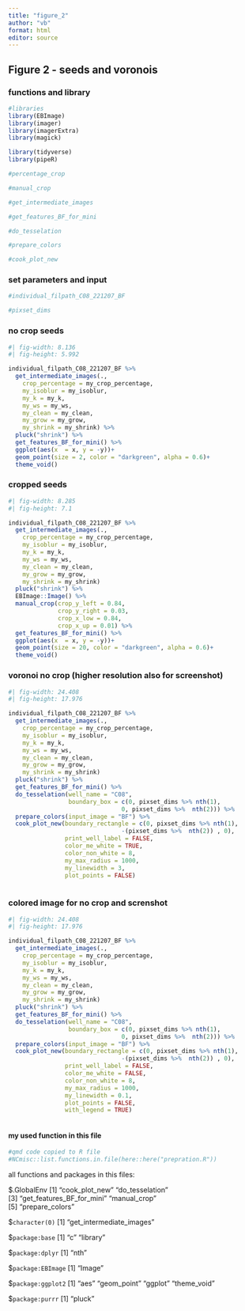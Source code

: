 ```yaml
---
title: "figure_2"
author: "vb"
format: html
editor: source
---
```


## Figure 2 - seeds and voronois

### functions and library

```r

#libraries
library(EBImage)
library(imager)
library(imagerExtra)
library(magick)

library(tidyverse)
library(pipeR)

#percentage_crop

#manual_crop

#get_intermediate_images

#get_features_BF_for_mini

#do_tesselation

#prepare_colors

#cook_plot_new

```

### set parameters and input

```r

#individual_filpath_C08_221207_BF

#pixset_dims


```

### no crop seeds

```r
#| fig-width: 8.136
#| fig-height: 5.992

individual_filpath_C08_221207_BF %>%  
  get_intermediate_images(.,
    crop_percentage = my_crop_percentage,
    my_isoblur = my_isoblur,
    my_k = my_k, 
    my_ws = my_ws,
    my_clean = my_clean,
    my_grow = my_grow, 
    my_shrink = my_shrink) %>% 
  pluck("shrink") %>% 
  get_features_BF_for_mini() %>% 
  ggplot(aes(x  = x, y = -y))+
  geom_point(size = 2, color = "darkgreen", alpha = 0.6)+
  theme_void()

```

### cropped seeds

```r
#| fig-width: 8.285
#| fig-height: 7.1

individual_filpath_C08_221207_BF %>%  
  get_intermediate_images(.,
    crop_percentage = my_crop_percentage,
    my_isoblur = my_isoblur,
    my_k = my_k, 
    my_ws = my_ws,
    my_clean = my_clean,
    my_grow = my_grow, 
    my_shrink = my_shrink)
  pluck("shrink") %>% 
  EBImage::Image() %>% 
  manual_crop(crop_y_left = 0.84,
              crop_y_right = 0.03,
              crop_x_low = 0.84,
              crop_x_up = 0.01) %>% 
  get_features_BF_for_mini() %>% 
  ggplot(aes(x  = x, y = -y))+
  geom_point(size = 20, color = "darkgreen", alpha = 0.6)+
  theme_void()

```

### voronoi no crop (higher resolution also for screenshot)

```r
#| fig-width: 24.408
#| fig-height: 17.976

individual_filpath_C08_221207_BF %>%  
  get_intermediate_images(.,
    crop_percentage = my_crop_percentage,
    my_isoblur = my_isoblur,
    my_k = my_k, 
    my_ws = my_ws,
    my_clean = my_clean,
    my_grow = my_grow, 
    my_shrink = my_shrink)
  pluck("shrink") %>% 
  get_features_BF_for_mini() %>% 
  do_tesselation(well_name = "C08", 
                 boundary_box = c(0, pixset_dims %>% nth(1), 
                                0, pixset_dims %>%  nth(2))) %>% 
  prepare_colors(input_image = "BF") %>% 
  cook_plot_new(boundary_rectangle = c(0, pixset_dims %>% nth(1), 
                                -(pixset_dims %>%  nth(2)) , 0),
                print_well_label = FALSE,
                color_me_white = TRUE,
                color_non_white = 8,
                my_max_radius = 1000,
                my_linewidth = 3,
                plot_points = FALSE) 
  

```

### colored image for no crop and screnshot

```r
#| fig-width: 24.408
#| fig-height: 17.976

individual_filpath_C08_221207_BF %>%  
  get_intermediate_images(.,
    crop_percentage = my_crop_percentage,
    my_isoblur = my_isoblur,
    my_k = my_k, 
    my_ws = my_ws,
    my_clean = my_clean,
    my_grow = my_grow, 
    my_shrink = my_shrink)
  pluck("shrink") %>% 
  get_features_BF_for_mini() %>% 
  do_tesselation(well_name = "C08", 
                 boundary_box = c(0, pixset_dims %>% nth(1), 
                                0, pixset_dims %>%  nth(2))) %>% 
  prepare_colors(input_image = "BF") %>% 
  cook_plot_new(boundary_rectangle = c(0, pixset_dims %>% nth(1), 
                                -(pixset_dims %>%  nth(2)) , 0),
                print_well_label = FALSE,
                color_me_white = FALSE,
                color_non_white = 8,
                my_max_radius = 1000,
                my_linewidth = 0.1,
                plot_points = FALSE,
                with_legend = TRUE) 
  

```

#### my used function in this file

```r

#qmd code copied to R file
#NCmisc::list.functions.in.file(here::here("prepration.R"))

```

all functions and packages in this files:

\$.GlobalEnv \[1\] "cook_plot_new" "do_tesselation"\
\[3\] "get_features_BF_for_mini" "manual_crop"\
\[5\] "prepare_colors"

\$`character(0)` \[1\] "get_intermediate_images"

\$`package:base` \[1\] "c" "library"

\$`package:dplyr` \[1\] "nth"

\$`package:EBImage` \[1\] "Image"

\$`package:ggplot2` \[1\] "aes" "geom_point" "ggplot" "theme_void"

\$`package:purrr` \[1\] "pluck"
